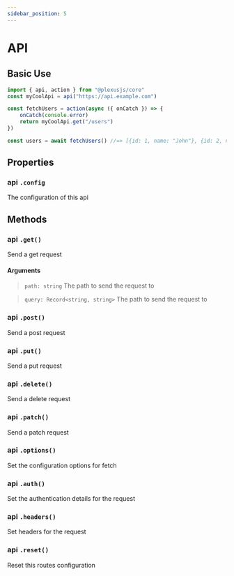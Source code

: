 ```yaml
---
sidebar_position: 5
---
```


# API

## Basic Use

```ts
import { api, action } from "@plexusjs/core"
const myCoolApi = api("https://api.example.com")

const fetchUsers = action(async ({ onCatch }) => {
	onCatch(console.error)
	return myCoolApi.get("/users")
})

const users = await fetchUsers() //=> [{id: 1, name: "John"}, {id: 2, name: "Jane"}] or something
```

## Properties

### api `.config`

The configuration of this api

## Methods

### api `.get()`

Send a get request

#### Arguments

> `path: string` The path to send the request to

> `query: Record<string, string>` The path to send the request to

### api `.post()`

Send a post request

### api `.put()`

Send a put request

### api `.delete()`

Send a delete request

### api `.patch()`

Send a patch request

### api `.options()`

Set the configuration options for fetch

### api `.auth()`

Set the authentication details for the request

### api `.headers()`

Set headers for the request

### api `.reset()`

Reset this routes configuration
